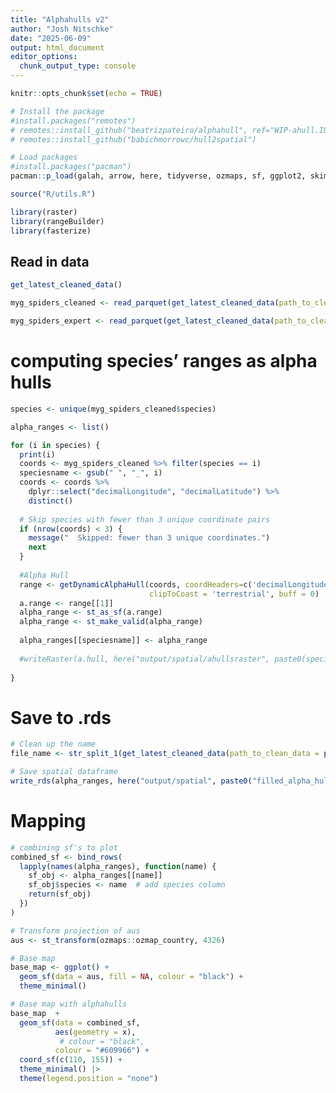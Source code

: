 ```yaml
---
title: "Alphahulls v2"
author: "Josh Nitschke"
date: "2025-06-09"
output: html_document
editor_options: 
  chunk_output_type: console
---
```


```r
knitr::opts_chunk$set(echo = TRUE)
```

```r
# Install the package
#install.packages("remotes")
# remotes::install_github("beatrizpateiro/alphahull", ref="WIP-ahull.IUCN-feature")
# remotes::install_github("babichmorrowc/hull2spatial")

# Load packages
#install.packages("pacman")
pacman::p_load(galah, arrow, here, tidyverse, ozmaps, sf, ggplot2, skimr, alphahull, hull2spatial, sp, purrr, ConR, dplyr)

source("R/utils.R")

library(raster)
library(rangeBuilder)
library(fasterize)
```

## Read in data

```r
get_latest_cleaned_data()

myg_spiders_cleaned <- read_parquet(get_latest_cleaned_data(path_to_clean_data = paste0(here("output/data/"), "/"))[2])

myg_spiders_expert <- read_parquet(get_latest_cleaned_data(path_to_clean_data = paste0(here("output/data/"), "/"))[1]) 
```

# computing species' ranges as alpha hulls

```r
species <- unique(myg_spiders_cleaned$species)

alpha_ranges <- list()

for (i in species) {
  print(i)
  coords <- myg_spiders_cleaned %>% filter(species == i)
  speciesname <- gsub(" ", "_", i)
  coords <- coords %>%
    dplyr::select("decimalLongitude", "decimalLatitude") %>% 
    distinct()
  
  # Skip species with fewer than 3 unique coordinate pairs
  if (nrow(coords) < 3) {
    message("  Skipped: fewer than 3 unique coordinates.")
    next
  }
  
  #Alpha Hull
  range <- getDynamicAlphaHull(coords, coordHeaders=c('decimalLongitude','decimalLatitude'), initialAlpha = 2,
                               clipToCoast = 'terrestrial', buff = 0)
  a.range <- range[[1]]
  alpha_range <- st_as_sf(a.range) 
  alpha_range <- st_make_valid(alpha_range)
  
  alpha_ranges[[speciesname]] <- alpha_range
  
  #writeRaster(a.hull, here("output/spatial/ahullsraster", paste0(speciesname, "_AH.tif")), NAflag=-9999)
  
}
```

# Save to .rds

```r
# Clean up the name
file_name <- str_split_1(get_latest_cleaned_data(path_to_clean_data = paste0(here("output/data/"), "/"))[2], "/")[10] |> str_remove(".parquet")

# Save spatial dataframe
write_rds(alpha_ranges, here("output/spatial", paste0("filled_alpha_hulls_sf_", file_name, ".rds")))

```

# Mapping

```r
# combining sf's to plot
combined_sf <- bind_rows(
  lapply(names(alpha_ranges), function(name) {
    sf_obj <- alpha_ranges[[name]]
    sf_obj$species <- name  # add species column
    return(sf_obj)
  })
)

# Transform projection of aus
aus <- st_transform(ozmaps::ozmap_country, 4326)

# Base map 
base_map <- ggplot() + 
  geom_sf(data = aus, fill = NA, colour = "black") + 
  theme_minimal()

# Base map with alphahulls 
base_map  + 
  geom_sf(data = combined_sf, 
          aes(geometry = x),
           # colour = "black",
          colour = "#609966") + 
  coord_sf(c(110, 155)) +
  theme_minimal() |> 
  theme(legend.position = "none")
```

